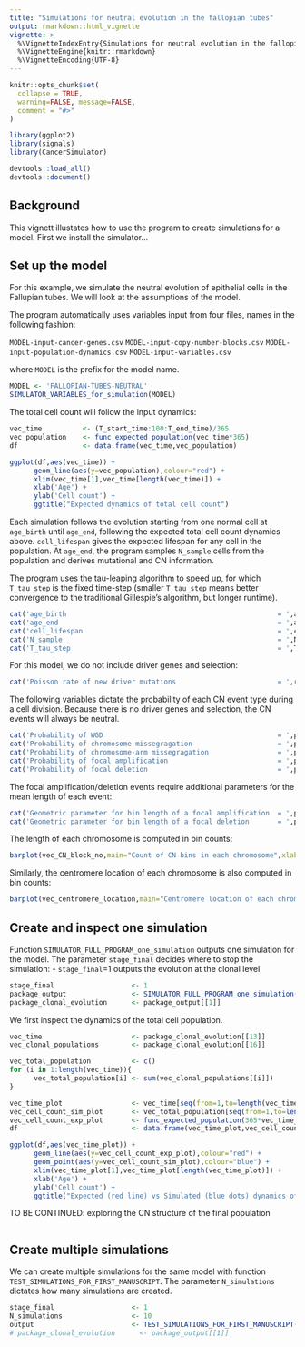 ```yaml
---
title: "Simulations for neutral evolution in the fallopian tubes"
output: rmarkdown::html_vignette
vignette: >
  %\VignetteIndexEntry{Simulations for neutral evolution in the fallopian tubes}
  %\VignetteEngine{knitr::rmarkdown}
  %\VignetteEncoding{UTF-8}
---
```


```r
knitr::opts_chunk$set(
  collapse = TRUE,
  warning=FALSE, message=FALSE,
  comment = "#>"
)
```

```r
library(ggplot2)
library(signals)
library(CancerSimulator)
```

```r
devtools::load_all()
devtools::document()
```

## Background
This vignett illustates how to use the program to create simulations for a model.
First we install the simulator...


## Set up the model
For this example, we simulate the neutral evolution of epithelial cells in the Fallupian tubes. We will look at the assumptions of the model.

The program automatically uses variables input from four files, names in the following fashion:

`MODEL-input-cancer-genes.csv`
`MODEL-input-copy-number-blocks.csv`
`MODEL-input-population-dynamics.csv`
`MODEL-input-variables.csv`

where `MODEL` is the prefix for the model name.

```r
MODEL <- 'FALLOPIAN-TUBES-NEUTRAL'
SIMULATOR_VARIABLES_for_simulation(MODEL)
```

The total cell count will follow the input dynamics:

```r
vec_time          <- (T_start_time:100:T_end_time)/365
vec_population    <- func_expected_population(vec_time*365)
df                <- data.frame(vec_time,vec_population)

ggplot(df,aes(vec_time)) +
      geom_line(aes(y=vec_population),colour="red") +
      xlim(vec_time[1],vec_time[length(vec_time)]) +
      xlab('Age') +
      ylab('Cell count') +
      ggtitle("Expected dynamics of total cell count")
```

Each simulation follows the evolution starting from one normal cell at `age_birth` until `age_end`, following the expected total cell count dynamics above. `cell_lifespan` gives the expected lifespan for any cell in the population. At `age_end`, the program samples `N_sample` cells from the population and derives mutational and CN information.

The program uses the tau-leaping algorithm to speed up, for which `T_tau_step` is the fixed time-step (smaller `T_tau_step` means better convergence to the traditional Gillespie's algorithm, but longer runtime).

```r
cat('age_birth                                                    = ',age_birth,'(years)\n')
cat('age_end                                                      = ',age_end,'(years)\n')
cat('cell_lifespan                                                = ',cell_lifespan,'(days)\n')
cat('N_sample                                                     = ',N_sample,'(years)\n')
cat('T_tau_step                                                   = ',T_tau_step,'(days)\n')
```

For this model, we do not include driver genes and selection:

```r
cat('Poisson rate of new driver mutations                         = ',rate_driver,'\n')

```

The following variables dictate the probability of each CN event type during a cell division. Because there is no driver genes and selection, the CN events will always be neutral.

```r
cat('Probability of WGD                                           = ',prob_CN_whole_genome_duplication,'\n')
cat('Probability of chromosome missegragation                     = ',prob_CN_missegregation,'\n')
cat('Probability of chromosome-arm missegragation                 = ',prob_CN_chrom_arm_missegregation,'\n')
cat('Probability of focal amplification                           = ',prob_CN_focal_amplification,'\n')
cat('Probability of focal deletion                                = ',prob_CN_focal_deletion,'\n')
```

The focal amplification/deletion events require additional parameters for the mean length of each event:

```r
cat('Geometric parameter for bin length of a focal amplification  = ',prob_CN_focal_amplified_length,'\n')
cat('Geometric parameter for bin length of a focal deletion       = ',prob_CN_focal_deletion_length,'\n')
```

The length of each chromosome is computed in bin counts:

```r
barplot(vec_CN_block_no,main="Count of CN bins in each chromosome",xlab="Chromosome",names.arg=c(1:N_chromosomes))
```

Similarly, the centromere location of each chromosome is also computed in bin counts:

```r
barplot(vec_centromere_location,main="Centromere location of each chromosome",xlab="Chromosome",names.arg=c(1:N_chromosomes))
```

## Create and inspect one simulation
Function `SIMULATOR_FULL_PROGRAM_one_simulation` outputs one simulation for the model. The parameter `stage_final` decides where to stop the simulation:
- `stage_final`=1 outputs the evolution at the clonal level

```r
stage_final                   <- 1
package_output                <- SIMULATOR_FULL_PROGRAM_one_simulation(MODEL,stage_final)
package_clonal_evolution      <- package_output[[1]]
```

We first inspect the dynamics of the total cell population.

```r
vec_time                      <- package_clonal_evolution[[13]]
vec_clonal_populations        <- package_clonal_evolution[[16]]

vec_total_population          <- c()
for (i in 1:length(vec_time)){
      vec_total_population[i] <- sum(vec_clonal_populations[[i]])
}

vec_time_plot                 <- vec_time[seq(from=1,to=length(vec_time),by=100)]/365
vec_cell_count_sim_plot       <- vec_total_population[seq(from=1,to=length(vec_time),by=100)]
vec_cell_count_exp_plot       <- func_expected_population(365*vec_time_plot)
df                            <- data.frame(vec_time_plot,vec_cell_count_sim_plot,vec_cell_count_exp_plot)

ggplot(df,aes(vec_time_plot)) +
      geom_line(aes(y=vec_cell_count_exp_plot),colour="red") +
      geom_point(aes(y=vec_cell_count_sim_plot),colour="blue") +
      xlim(vec_time_plot[1],vec_time_plot[length(vec_time_plot)]) +
      xlab('Age') +
      ylab('Cell count') +
      ggtitle("Expected (red line) vs Simulated (blue dots) dynamics of total cell count")
```

TO BE CONTINUED: exploring the CN structure of the final population

```r

```



## Create multiple simulations
We can create multiple simulations for the same model with function `TEST_SIMULATIONS_FOR_FIRST_MANUSCRIPT`. The parameter `N_simulations` dictates how many simulations are created.

```r
stage_final                   <- 1
N_simulations                 <- 10
output                        <- TEST_SIMULATIONS_FOR_FIRST_MANUSCRIPT(MODEL,stage_final,N_simulations)
# package_clonal_evolution      <- package_output[[1]]
```
